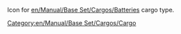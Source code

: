 Icon for [[en/Manual/Base Set/Cargos/Batteries]] cargo type.
[[Category:en/Manual/Base Set/Cargos/Cargo]]
